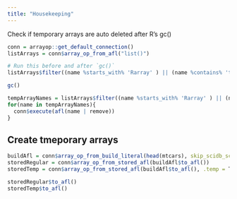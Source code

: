 ```yaml
---
title: "Housekeeping"
---
```


Check if temporary arrays are auto deleted after R's gc()

```r
conn = arrayop::get_default_connection()
listArrays = conn$array_op_from_afl("list()")
```

```r
# Run this before and after `gc()` 
listArrays$filter((name %starts_with% 'Rarray' ) || (name %contains% 'test|R_array'))$to_df()
```
```r
gc()
```
```r
tempArrayNames = listArrays$filter((name %starts_with% 'Rarray' ) || (name %contains% 'test'))$to_df()$name
for(name in tempArrayNames){
  conn$execute(afl(name | remove))
}
```

## Create tmeporary arrays

```r
buildAfl = conn$array_op_from_build_literal(head(mtcars), skip_scidb_schema_check = T)
storedRegular = conn$array_op_from_stored_afl(buildAfl$to_afl())
storedTemp = conn$array_op_from_stored_afl(buildAfl$to_afl(), .temp = T)

storedRegular$to_afl()
storedTemp$to_afl()
```

